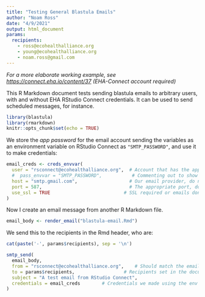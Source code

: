 ```yaml
---
title: "Testing General Blastula Emails"
author: "Noam Ross"
date: "4/9/2021"
output: html_document
params:
  recipients:
    - ross@ecohealthalliance.org
    - young@ecohealthalliance.org
    - noam.ross@gmail.com
---
```


_For a more elaborate working example, see <https://connect.eha.io/content/37> (EHA-Connect account required)_

This R Markdown document tests sending blastula emails to arbitrary users, with and without EHA RStudio Connect credentials. It can be used to send scheduled messages, for instance.

```r
library(blastula)
library(rmarkdown)
knitr::opts_chunk$set(echo = TRUE)
```

We store the *app password* for the email account sending the variables as an environment variable on RStudio Connect as `"SMTP_PASSWORD"`, and use it to make credentials:

```r
email_creds <- creds_envvar(
  user = "rsconnect@ecohealthalliance.org",  # Account that has the app pwd
  #  pass_envvar = "SMTP_PASSWORD",           # Commenting out to show this is the default, not needed
  host = "smtp.gmail.com",                   # Our email provider, do not change
  port = 587,                                # The appropriate port, do not change
  use_ssl = TRUE                           # SSL required or emails don't send, do not change
)
```

Now I create an email message from another R Markdown file.

```r
email_body <- render_email("blastula-email.Rmd")
```

We send this to the recipients in the Rmd header, who are:

```r
cat(paste('-', params$recipients), sep = '\n')
```

```r
smtp_send(
  email_body,
  from = "rsconnect@ecohealthalliance.org",    # Should match the email used to make the credentials
  to = params$recipients,                  # Recipients set in the document header
  subject = "A test email from RStudio Connect",
  credentials = email_creds        # Credentials we made using the env var
)
```
